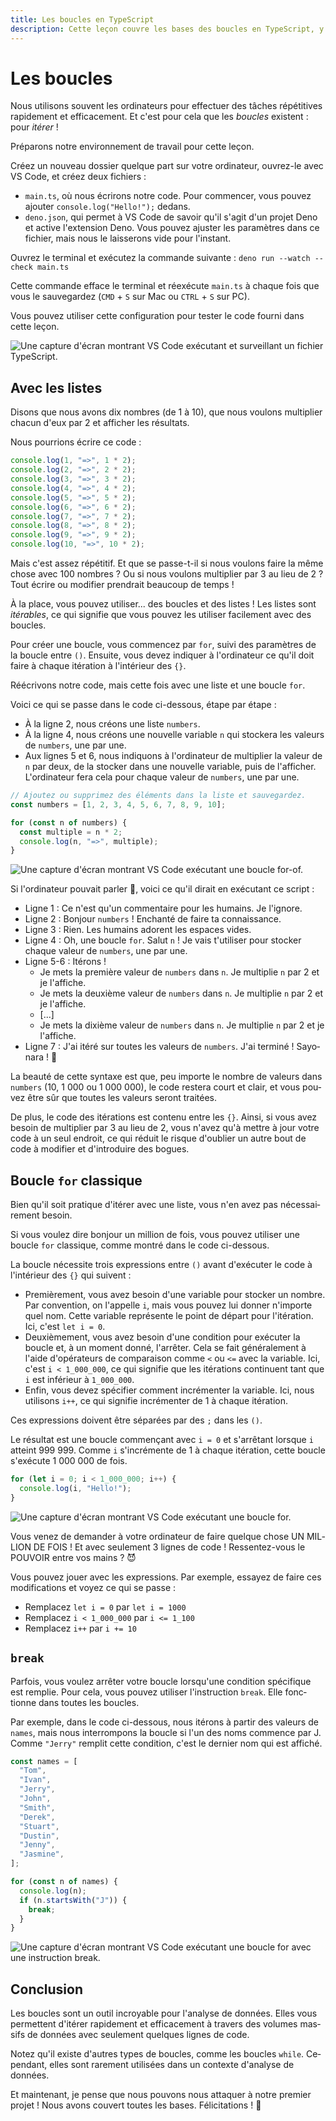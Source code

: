 ```yaml
---
title: Les boucles en TypeScript
description: Cette leçon couvre les bases des boucles en TypeScript, y compris l'utilisation des listes avec les boucles, les boucles `for`, et l'instruction `break`.
---
```



# Les boucles

<YouTube videoId="9D2apcnaWE0" lang="fr"/>

Nous utilisons souvent les ordinateurs pour effectuer des tâches répétitives rapidement et efficacement. Et c'est pour cela que les *boucles* existent : pour *itérer* !

<NoticeIntro lang="fr" />

Préparons notre environnement de travail pour cette leçon.

Créez un nouveau dossier quelque part sur votre ordinateur, ouvrez-le avec VS Code, et créez deux fichiers :

- `main.ts`, où nous écrirons notre code. Pour commencer, vous pouvez ajouter `console.log("Hello!");` dedans.
- `deno.json`, qui permet à VS Code de savoir qu'il s'agit d'un projet Deno et active l'extension Deno. Vous pouvez ajuster les paramètres dans ce fichier, mais nous le laisserons vide pour l'instant.

Ouvrez le terminal et exécutez la commande suivante : `deno run --watch --check main.ts`

Cette commande efface le terminal et réexécute `main.ts` à chaque fois que vous le sauvegardez (`CMD` + `S` sur Mac ou `CTRL` + `S` sur PC).

Vous pouvez utiliser cette configuration pour tester le code fourni dans cette leçon.

![Une capture d'écran montrant VS Code exécutant et surveillant un fichier TypeScript.](/assets/first-steps/loops/setup.png)

## Avec les listes

Disons que nous avons dix nombres (de 1 à 10), que nous voulons multiplier chacun d'eux par 2 et afficher les résultats.

Nous pourrions écrire ce code :

```ts showLineNumbers filename="main.ts"
console.log(1, "=>", 1 * 2);
console.log(2, "=>", 2 * 2);
console.log(3, "=>", 3 * 2);
console.log(4, "=>", 4 * 2);
console.log(5, "=>", 5 * 2);
console.log(6, "=>", 6 * 2);
console.log(7, "=>", 7 * 2);
console.log(8, "=>", 8 * 2);
console.log(9, "=>", 9 * 2);
console.log(10, "=>", 10 * 2);
```

Mais c'est assez répétitif. Et que se passe-t-il si nous voulons faire la même chose avec 100 nombres ? Ou si nous voulons multiplier par 3 au lieu de 2 ? Tout écrire ou modifier prendrait beaucoup de temps !

À la place, vous pouvez utiliser... des boucles et des listes ! Les listes sont *itérables*, ce qui signifie que vous pouvez les utiliser facilement avec des boucles.

Pour créer une boucle, vous commencez par `for`, suivi des paramètres de la boucle entre `()`. Ensuite, vous devez indiquer à l'ordinateur ce qu'il doit faire à chaque itération à l'intérieur des `{}`.

Réécrivons notre code, mais cette fois avec une liste et une boucle `for`.

Voici ce qui se passe dans le code ci-dessous, étape par étape :
- À la ligne 2, nous créons une liste `numbers`.
- À la ligne 4, nous créons une nouvelle variable `n` qui stockera les valeurs de `numbers`, une par une.
- Aux lignes 5 et 6, nous indiquons à l'ordinateur de multiplier la valeur de `n` par deux, de la stocker dans une nouvelle variable, puis de l'afficher. L'ordinateur fera cela pour chaque valeur de `numbers`, une par une.

```ts showLineNumbers filename="main.ts"
// Ajoutez ou supprimez des éléments dans la liste et sauvegardez.
const numbers = [1, 2, 3, 4, 5, 6, 7, 8, 9, 10];

for (const n of numbers) {
  const multiple = n * 2;
  console.log(n, "=>", multiple);
}
```

![Une capture d'écran montrant VS Code exécutant une boucle for-of.](/assets/first-steps/loops/for-of-loop.png)

Si l'ordinateur pouvait parler 🤖, voici ce qu'il dirait en exécutant ce script :
- Ligne 1 : Ce n'est qu'un commentaire pour les humains. Je l'ignore.
- Ligne 2 : Bonjour `numbers` ! Enchanté de faire ta connaissance.
- Ligne 3 : Rien. Les humains adorent les espaces vides.
- Ligne 4 : Oh, une boucle `for`. Salut `n` ! Je vais t'utiliser pour stocker chaque valeur de `numbers`, une par une.
- Ligne 5-6 : Itérons !
  - Je mets la première valeur de `numbers` dans `n`. Je multiplie `n` par 2 et je l'affiche.
  - Je mets la deuxième valeur de `numbers` dans `n`. Je multiplie `n` par 2 et je l'affiche.
  - [...]
  - Je mets la dixième valeur de `numbers` dans `n`. Je multiplie `n` par 2 et je l'affiche.
- Ligne 7 : J'ai itéré sur toutes les valeurs de `numbers`. J'ai terminé ! Sayonara ! 👋

La beauté de cette syntaxe est que, peu importe le nombre de valeurs dans `numbers` (10, 1 000 ou 1 000 000), le code restera court et clair, et vous pouvez être sûr que toutes les valeurs seront traitées.

De plus, le code des itérations est contenu entre les `{}`. Ainsi, si vous avez besoin de multiplier par 3 au lieu de 2, vous n'avez qu'à mettre à jour votre code à un seul endroit, ce qui réduit le risque d'oublier un autre bout de code à modifier et d'introduire des bogues.

## Boucle `for` classique

Bien qu'il soit pratique d'itérer avec une liste, vous n'en avez pas nécessairement besoin.

Si vous voulez dire bonjour un million de fois, vous pouvez utiliser une boucle `for` classique, comme montré dans le code ci-dessous.

La boucle nécessite trois expressions entre `()` avant d'exécuter le code à l'intérieur des `{}` qui suivent :
- Premièrement, vous avez besoin d'une variable pour stocker un nombre. Par convention, on l'appelle `i`, mais vous pouvez lui donner n'importe quel nom. Cette variable représente le point de départ pour l'itération. Ici, c'est `let i = 0`.
- Deuxièmement, vous avez besoin d'une condition pour exécuter la boucle et, à un moment donné, l'arrêter. Cela se fait généralement à l'aide d'opérateurs de comparaison comme `<` ou `<=` avec la variable. Ici, c'est `i < 1_000_000`, ce qui signifie que les itérations continuent tant que `i` est inférieur à `1_000_000`.
- Enfin, vous devez spécifier comment incrémenter la variable. Ici, nous utilisons `i++`, ce qui signifie incrémenter de 1 à chaque itération.

Ces expressions doivent être séparées par des `;` dans les `()`.

Le résultat est une boucle commençant avec `i = 0` et s'arrêtant lorsque `i` atteint 999 999. Comme `i` s'incrémente de 1 à chaque itération, cette boucle s'exécute 1 000 000 de fois.

```ts showLineNumbers filename="main.ts"
for (let i = 0; i < 1_000_000; i++) {
  console.log(i, "Hello!");
}
```

![Une capture d'écran montrant VS Code exécutant une boucle for.](/assets/first-steps/loops/for-loop.png)

Vous venez de demander à votre ordinateur de faire quelque chose UN MILLION DE FOIS ! Et avec seulement 3 lignes de code ! Ressentez-vous le POUVOIR entre vos mains ? 😈

Vous pouvez jouer avec les expressions. Par exemple, essayez de faire ces modifications et voyez ce qui se passe :
- Remplacez `let i = 0` par `let i = 1000`
- Remplacez `i < 1_000_000` par `i <= 1_100`
- Remplacez `i++` par `i += 10`

## `break`

Parfois, vous voulez arrêter votre boucle lorsqu'une condition spécifique est remplie. Pour cela, vous pouvez utiliser l'instruction `break`. Elle fonctionne dans toutes les boucles.

Par exemple, dans le code ci-dessous, nous itérons à partir des valeurs de `names`, mais nous interrompons la boucle si l'un des noms commence par J. Comme `"Jerry"` remplit cette condition, c'est le dernier nom qui est affiché.

```ts showLineNumbers filename="main.ts"
const names = [
  "Tom",
  "Ivan",
  "Jerry",
  "John",
  "Smith",
  "Derek",
  "Stuart",
  "Dustin",
  "Jenny",
  "Jasmine",
];

for (const n of names) {
  console.log(n);
  if (n.startsWith("J")) {
    break;
  }
}
```

![Une capture d'écran montrant VS Code exécutant une boucle for avec une instruction break.](/assets/first-steps/loops/break.png)

## Conclusion

Les boucles sont un outil incroyable pour l'analyse de données. Elles vous permettent d'itérer rapidement et efficacement à travers des volumes massifs de données avec seulement quelques lignes de code.

Notez qu'il existe d'autres types de boucles, comme les boucles `while`. Cependant, elles sont rarement utilisées dans un contexte d'analyse de données.

Et maintenant, je pense que nous pouvons nous attaquer à notre premier projet ! Nous avons couvert toutes les bases. Félicitations ! 🕺

<NoticeEnd lang="fr" />